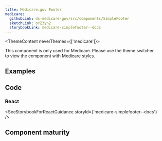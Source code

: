 ```yaml
---
title: Medicare.gov Footer
medicare:
  githubLink: ds-medicare-gov/src/components/SimpleFooter
  sketchLink: oYZ3yn2
  storybookLink: medicare-simplefooter--docs
---
```



<ThemeContent neverThemes={['medicare']}>
  <Alert variation="error">
    <p class="ds-c-alert__text">
      This component is only used for Medicare. Please use the theme switcher to view the component
      with Medicare styles.
    </p>
  </Alert>
</ThemeContent>

## Examples

<StorybookExample componentName="footer" storyId="medicare-simplefooter--default" />

## Code

### React

<SeeStorybookForReactGuidance storyId={'medicare-simplefooter--docs'} />

## Component maturity

<MaturityChecklist
  a11yStandards={true}
  color={true}
  forcedColors={false}
  screenReaders={true}
  keyboardNavigable={true}
  storybook={true}
  responsive={true}
  spanish={false}
  completeUiKit={false}
  responsiveUiKit={false}
  tokensInCode={true}
  tokensInSketch={true}
/>
